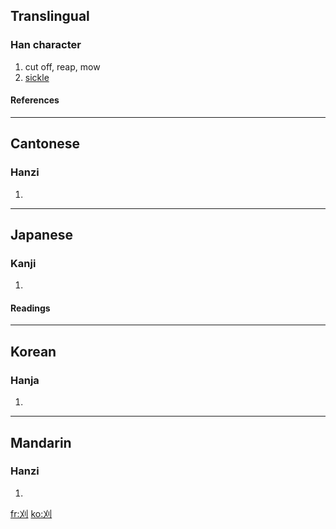 {{see|苅}}

==Translingual==
===Han character===
{{Han char|rad=刀|as=02|sn=4|four=4200<sub>0</sub>|canj=大中弓 (KLN)}}
# cut off, reap, mow
# [[sickle]]
====References====
{{Han ref|kx=0136.100|dkj=01859|dj=0307.060|hdz=10323.070|uh=5208|ud=21000|bh=A4C2|bd=42178}}
----
==Cantonese==
===Hanzi===
{{yue-hanzi|jyut=|y=ngaai6}}
# {{defn|Cantonese}}
----
==Japanese==
===Kanji===
{{ja-kanji|grade=|rs=刀02}}
# {{defn|Japanese}} 
====Readings====
{{ja-readings|on=[[がい]] (gai)|kun=[[かる]] (karu), [[かり]] (kari)}}
----
==Korean==
===Hanja===
{{ko-hanja|hangeul=예|rv=ye|mr=ye}}
# {{defn|Korean}}
----
==Mandarin==
===Hanzi===
{{cmn-hanzi|pin=[[kān]] (kan1), [[yì]] (yi4)|wg=k'an<sup>1</sup>, i<sup>4</sup>}}
# {{defn|Mandarin}}

[[fr:刈]]
[[ko:刈]]